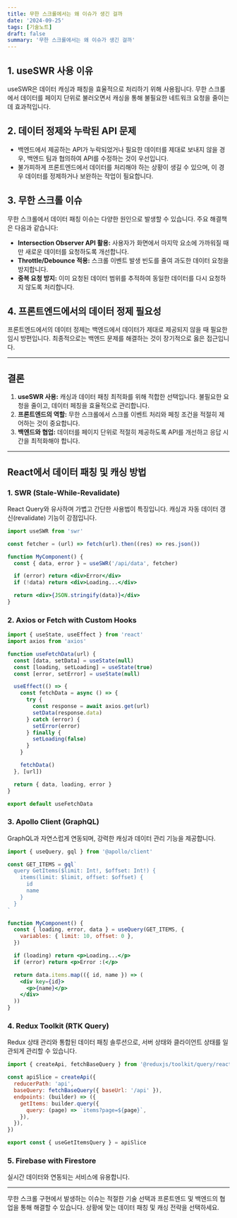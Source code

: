 ```yaml
---
title: 무한 스크롤에서는 왜 이슈가 생긴 걸까
date: '2024-09-25'
tags: [기술노트]
draft: false
summary: '무한 스크롤에서는 왜 이슈가 생긴 걸까'
---
```


## 1. useSWR 사용 이유

useSWR은 데이터 캐싱과 패칭을 효율적으로 처리하기 위해 사용됩니다. 무한 스크롤에서 데이터를 페이지 단위로 불러오면서 캐싱을 통해 불필요한 네트워크 요청을 줄이는 데 효과적입니다.

## 2. 데이터 정제와 누락된 API 문제

- 백엔드에서 제공하는 API가 누락되었거나 필요한 데이터를 제대로 보내지 않을 경우, 백엔드 팀과 협의하여 API를 수정하는 것이 우선입니다.
- 불가피하게 프론트엔드에서 데이터를 처리해야 하는 상황이 생길 수 있으며, 이 경우 데이터를 정제하거나 보완하는 작업이 필요합니다.

## 3. 무한 스크롤 이슈

무한 스크롤에서 데이터 패칭 이슈는 다양한 원인으로 발생할 수 있습니다. 주요 해결책은 다음과 같습니다:

- **Intersection Observer API 활용:** 사용자가 화면에서 마지막 요소에 가까워질 때만 새로운 데이터를 요청하도록 개선합니다.
- **Throttle/Debounce 적용:** 스크롤 이벤트 발생 빈도를 줄여 과도한 데이터 요청을 방지합니다.
- **중복 요청 방지:** 이미 요청된 데이터 범위를 추적하여 동일한 데이터를 다시 요청하지 않도록 처리합니다.

## 4. 프론트엔드에서의 데이터 정제 필요성

프론트엔드에서의 데이터 정제는 백엔드에서 데이터가 제대로 제공되지 않을 때 필요한 임시 방편입니다. 최종적으로는 백엔드 문제를 해결하는 것이 장기적으로 옳은 접근입니다.

---

## 결론

1. **useSWR 사용:** 캐싱과 데이터 패칭 최적화를 위해 적합한 선택입니다. 불필요한 요청을 줄이고, 데이터 페칭을 효율적으로 관리합니다.
2. **프론트엔드의 역할:** 무한 스크롤에서 스크롤 이벤트 처리와 페칭 조건을 적절히 제어하는 것이 중요합니다.
3. **백엔드와 협업:** 데이터를 페이지 단위로 적절히 제공하도록 API를 개선하고 응답 시간을 최적화해야 합니다.

---

## React에서 데이터 패칭 및 캐싱 방법

### 1. SWR (Stale-While-Revalidate)

React Query와 유사하며 가볍고 간단한 사용법이 특징입니다. 캐싱과 자동 데이터 갱신(revalidate) 기능이 강점입니다.

```jsx
import useSWR from 'swr'

const fetcher = (url) => fetch(url).then((res) => res.json())

function MyComponent() {
  const { data, error } = useSWR('/api/data', fetcher)

  if (error) return <div>Error</div>
  if (!data) return <div>Loading...</div>

  return <div>{JSON.stringify(data)}</div>
}

```

### 2. Axios or Fetch with Custom Hooks

```jsx
import { useState, useEffect } from 'react'
import axios from 'axios'

function useFetchData(url) {
  const [data, setData] = useState(null)
  const [loading, setLoading] = useState(true)
  const [error, setError] = useState(null)

  useEffect(() => {
    const fetchData = async () => {
      try {
        const response = await axios.get(url)
        setData(response.data)
      } catch (error) {
        setError(error)
      } finally {
        setLoading(false)
      }
    }

    fetchData()
  }, [url])

  return { data, loading, error }
}

export default useFetchData

```

### 3. Apollo Client (GraphQL)

GraphQL과 자연스럽게 연동되며, 강력한 캐싱과 데이터 관리 기능을 제공합니다.

```jsx
import { useQuery, gql } from '@apollo/client'

const GET_ITEMS = gql`
  query GetItems($limit: Int!, $offset: Int!) {
    items(limit: $limit, offset: $offset) {
      id
      name
    }
  }
`

function MyComponent() {
  const { loading, error, data } = useQuery(GET_ITEMS, {
    variables: { limit: 10, offset: 0 },
  })

  if (loading) return <p>Loading...</p>
  if (error) return <p>Error :(</p>

  return data.items.map(({ id, name }) => (
    <div key={id}>
      <p>{name}</p>
    </div>
  ))
}

```

### 4. Redux Toolkit (RTK Query)

Redux 상태 관리와 통합된 데이터 패칭 솔루션으로, 서버 상태와 클라이언트 상태를 일관되게 관리할 수 있습니다.

```jsx
import { createApi, fetchBaseQuery } from '@reduxjs/toolkit/query/react'

const apiSlice = createApi({
  reducerPath: 'api',
  baseQuery: fetchBaseQuery({ baseUrl: '/api' }),
  endpoints: (builder) => ({
    getItems: builder.query({
      query: (page) => `items?page=${page}`,
    }),
  }),
})

export const { useGetItemsQuery } = apiSlice

```

### 5. Firebase with Firestore

실시간 데이터와 연동되는 서비스에 유용합니다.

---

무한 스크롤 구현에서 발생하는 이슈는 적절한 기술 선택과 프론트엔드 및 백엔드의 협업을 통해 해결할 수 있습니다. 상황에 맞는 데이터 패칭 및 캐싱 전략을 선택하세요.
